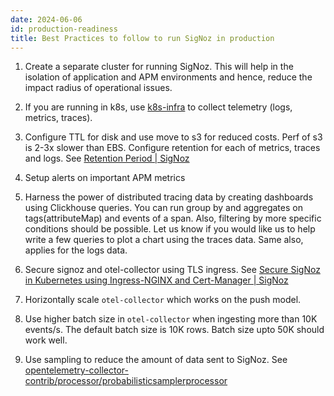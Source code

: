 ```yaml
---
date: 2024-06-06
id: production-readiness
title: Best Practices to follow to run SigNoz in production
---
```


<SigNozCloud />

1. Create a separate cluster for running SigNoz. This will help in the isolation of application and APM environments and hence, reduce the impact radius of operational issues.

2. If you are running in k8s, use [k8s-infra](https://signoz.io/docs/tutorial/kubernetes-infra-metrics/) to collect telemetry (logs, metrics, traces).
    
3. Configure TTL for disk and use move to s3 for reduced costs. Perf of s3 is 2-3x slower than EBS. Configure retention for each of metrics, traces and logs. See [Retention Period | SigNoz](https://signoz.io/docs/userguide/retention-period/)
    
4. Setup alerts on important APM metrics

5. Harness the power of distributed tracing data by creating dashboards using Clickhouse queries. You can run group by and aggregates on tags(attributeMap) and events of a span. Also, filtering by more specific conditions should be possible. Let us know if you would like us to help write a few queries to plot a chart using the traces data. Same also, applies for the logs data.

6. Secure signoz and otel-collector using TLS ingress. See [Secure SigNoz in Kubernetes using Ingress-NGINX and Cert-Manager | SigNoz](https://signoz.io/docs/tutorial/setting-up-tls-for-signoz/)
    
7. Horizontally scale `otel-collector` which works on the push model.

8. Use higher batch size in `otel-collector` when ingesting more than 10K events/s. The default batch size is 10K rows. Batch size upto 50K should work well.
    
9. Use sampling to reduce the amount of data sent to SigNoz. See [opentelemetry-collector-contrib/processor/probabilisticsamplerprocessor](https://github.com/open-telemetry/opentelemetry-collector-contrib/tree/main/processor/probabilisticsamplerprocessor)
    

